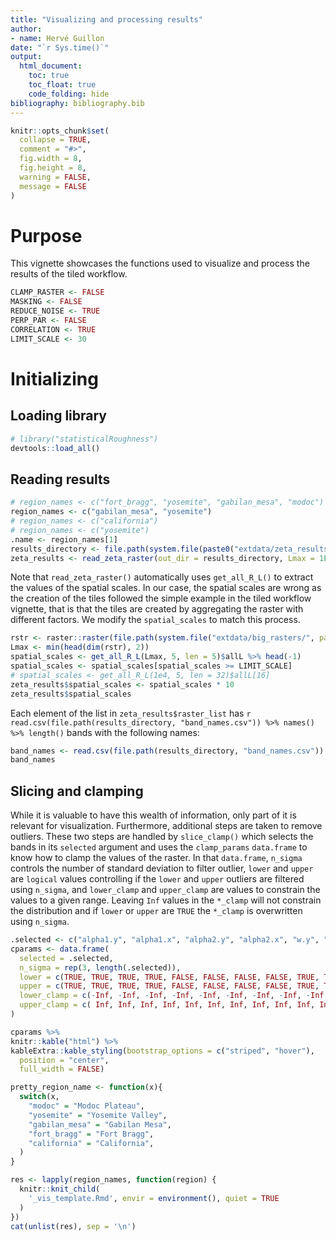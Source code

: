 ```yaml
---
title: "Visualizing and processing results"
author:
- name: Hervé Guillon
date: "`r Sys.time()`"
output: 
  html_document:
    toc: true
    toc_float: true
    code_folding: hide
bibliography: bibliography.bib
---
```


```r
knitr::opts_chunk$set(
  collapse = TRUE,
  comment = "#>",
  fig.width = 8, 
  fig.height = 8,
  warning = FALSE,
  message = FALSE
)
```

# Purpose

This vignette showcases the functions used to visualize and process the results of the tiled workflow.

```r
CLAMP_RASTER <- FALSE
MASKING <- FALSE
REDUCE_NOISE <- TRUE
PERP_PAR <- FALSE
CORRELATION <- TRUE
LIMIT_SCALE <- 30
```

# Initializing

## Loading library

```r
# library("statisticalRoughness")
devtools::load_all()
```

## Reading results

```r
# region_names <- c("fort_bragg", "yosemite", "gabilan_mesa", "modoc")
region_names <- c("gabilan_mesa", "yosemite")
# region_names <- c("california")
# region_names <- c("yosemite")
.name <- region_names[1]
results_directory <- file.path(system.file(paste0("extdata/zeta_results/", .name), package = "statisticalRoughness"))
zeta_results <- read_zeta_raster(out_dir = results_directory, Lmax = 1E3, raster_resolution = 10, .len = 10)
```

Note that `read_zeta_raster()` automatically uses `get_all_R_L()` to extract the values of the spatial scales.
In our case, the spatial scales are wrong as the creation of the tiles followed the simple example in the tiled workflow vignette, that is that the tiles are created by aggregating the raster with different factors.
We modify the `spatial_scales` to match this process.

```r
rstr <- raster::raster(file.path(system.file("extdata/big_rasters/", package = "statisticalRoughness"), paste0(.name, ".tif")))
Lmax <- min(head(dim(rstr), 2))
spatial_scales <- get_all_R_L(Lmax, 5, len = 5)$allL %>% head(-1)
spatial_scales <- spatial_scales[spatial_scales >= LIMIT_SCALE]
# spatial_scales <- get_all_R_L(1e4, 5, len = 32)$allL[16]
zeta_results$spatial_scales <- spatial_scales * 10
zeta_results$spatial_scales
```
Each element of the list in `zeta_results$raster_list` has `r read.csv(file.path(results_directory, "band_names.csv")) %>% names() %>% length()` bands with the following names:

```r
band_names <- read.csv(file.path(results_directory, "band_names.csv")) %>% names()
band_names
```

## Slicing and clamping

While it is valuable to have this wealth of information, only part of it is relevant for visualization.
Furthermore, additional steps are taken to remove outliers.
These two steps are handled by `slice_clamp()` which selects the bands in its `selected` argument and uses the `clamp_params` `data.frame` to know how to clamp the values of the raster.
In that `data.frame`, `n_sigma` controls the number of standard deviation to filter outlier, `lower` and `upper` are `logical` values controlling if the `lower` and `upper` outliers are filtered using `n_sigma`, and `lower_clamp` and `upper_clamp` are values to constrain the values to a given range.
Leaving `Inf` values in the `*_clamp` will not constrain the distribution and if `lower` or `upper` are `TRUE` the `*_clamp` is overwritten using `n_sigma`.

```r
.selected <- c("alpha1.y", "alpha1.x", "alpha2.y", "alpha2.x", "w.y", "w.x", "xi.y", "xi.x", "zeta1", "zeta2", "theta.x", "theta.y", "alpha1_median", "alpha1_mad", "alpha1_mean", "alpha1_sd")
cparams <- data.frame(
  selected = .selected,
  n_sigma = rep(3, length(.selected)),
  lower = c(TRUE, TRUE, TRUE, TRUE, FALSE, FALSE, FALSE, FALSE, TRUE, TRUE, FALSE, FALSE, FALSE, FALSE, FALSE, FALSE),
  upper = c(TRUE, TRUE, TRUE, TRUE, FALSE, FALSE, FALSE, FALSE, TRUE, TRUE, FALSE, FALSE, FALSE, FALSE, FALSE, FALSE),
  lower_clamp = c(-Inf, -Inf, -Inf, -Inf, -Inf, -Inf, -Inf, -Inf, -Inf, -Inf, -Inf, -Inf, -Inf, -Inf, -Inf, -Inf),
  upper_clamp = c( Inf, Inf, Inf, Inf, Inf, Inf, Inf, Inf, Inf, Inf, Inf, Inf, Inf, Inf, Inf, Inf)
)
```

```r
cparams %>% 
knitr::kable("html") %>% 
kableExtra::kable_styling(bootstrap_options = c("striped", "hover"),
  position = "center",
  full_width = FALSE)
```

```r
pretty_region_name <- function(x){
  switch(x,
    "modoc" = "Modoc Plateau",
    "yosemite" = "Yosemite Valley",
    "gabilan_mesa" = "Gabilan Mesa",
    "fort_bragg" = "Fort Bragg",
    "california" = "California",
  )
}
```

```r
res <- lapply(region_names, function(region) {
  knitr::knit_child(
    '_vis_template.Rmd', envir = environment(), quiet = TRUE
  )
})
cat(unlist(res), sep = '\n')
```